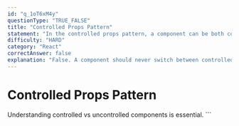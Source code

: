 ```yaml
---
id: "q_1oT6xM4y"
questionType: "TRUE_FALSE"
title: "Controlled Props Pattern"
statement: "In the controlled props pattern, a component can be both controlled and uncontrolled for the same prop."
difficulty: "HARD"
category: "React"
correctAnswer: false
explanation: "False. A component should never switch between controlled and uncontrolled for the same prop. This causes bugs and warnings. A prop should be either always controlled (value provided) or always uncontrolled (value not provided)."
---
```


# Controlled Props Pattern

Understanding controlled vs uncontrolled components is essential.
\`\`\`
